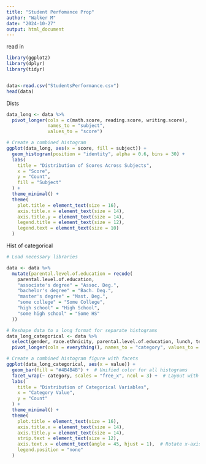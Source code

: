 ```yaml
---
title: "Student Perfomance Prop"
author: "Walker M"
date: "2024-10-27"
output: html_document
---
```


read in
```r
library(ggplot2)
library(dplyr)
library(tidyr)


data<-read.csv("StudentsPerformance.csv")
head(data)
```

Dists 
```r
data_long <- data %>%
  pivot_longer(cols = c(math.score, reading.score, writing.score),
               names_to = "subject",
               values_to = "score")

# Create a combined histogram
ggplot(data_long, aes(x = score, fill = subject)) +
  geom_histogram(position = "identity", alpha = 0.6, bins = 30) +
  labs(
    title = "Distribution of Scores Across Subjects",
    x = "Score",
    y = "Count",
    fill = "Subject"
  ) +
  theme_minimal() +
  theme(
    plot.title = element_text(size = 16),
    axis.title.x = element_text(size = 14),
    axis.title.y = element_text(size = 14),
    legend.title = element_text(size = 12),
    legend.text = element_text(size = 10)
  )
```


Hist of categorical

```r
# Load necessary libraries

data <- data %>%
  mutate(parental.level.of.education = recode(
    parental.level.of.education,
    "associate's degree" = "Assoc. Deg.",
    "bachelor's degree" = "Bach. Deg.",
    "master's degree" = "Mast. Deg.",
    "some college" = "Some College",
    "high school" = "High School",
    "some high school" = "Some HS"
  ))

# Reshape data to a long format for separate histograms
data_long_categorical <- data %>%
  select(gender, race.ethnicity, parental.level.of.education, lunch, test.preparation.course) %>%
  pivot_longer(cols = everything(), names_to = "category", values_to = "value")

# Create a combined histogram figure with facets
ggplot(data_long_categorical, aes(x = value)) +
  geom_bar(fill = "#4B4B4B") +  # Unified color for all histograms
  facet_wrap(~ category, scales = "free_x", ncol = 3) +  # Layout with 3 columns to center bottom two
  labs(
    title = "Distribution of Categorical Variables",
    x = "Category Value",
    y = "Count"
  ) +
  theme_minimal() +
  theme(
    plot.title = element_text(size = 16),
    axis.title.x = element_text(size = 14),
    axis.title.y = element_text(size = 14),
    strip.text = element_text(size = 12),
    axis.text.x = element_text(angle = 45, hjust = 1),  # Rotate x-axis labels for readability
    legend.position = "none"
  )

```

